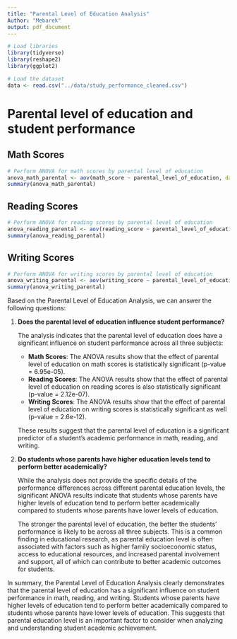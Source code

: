 ```yaml
---
title: "Parental Level of Education Analysis"
Author: "Mebarek"
output: pdf_document
---
```

```r
# Load libraries
library(tidyverse)
library(reshape2)
library(ggplot2)
```
```r
# Load the dataset
data <- read.csv("../data/study_performance_cleaned.csv")
```
# Parental level of education and student performance
## Math Scores
```r
# Perform ANOVA for math scores by parental level of education
anova_math_parental <- aov(math_score ~ parental_level_of_education, data = data)
summary(anova_math_parental)
```
## Reading Scores
```r
# Perform ANOVA for reading scores by parental level of education
anova_reading_parental <- aov(reading_score ~ parental_level_of_education, data = data)
summary(anova_reading_parental)
```
## Writing Scores
```r
# Perform ANOVA for writing scores by parental level of education
anova_writing_parental <- aov(writing_score ~ parental_level_of_education, data = data)
summary(anova_writing_parental)
```
Based on the Parental Level of Education Analysis, we can answer the following questions:

1. **Does the parental level of education influence student performance?**

   The analysis indicates that the parental level of education does have a significant influence on student performance across all three subjects:

    - **Math Scores**: The ANOVA results show that the effect of parental level of education on math scores is statistically significant (p-value = 6.95e-05).
    - **Reading Scores**: The ANOVA results show that the effect of parental level of education on reading scores is also statistically significant (p-value = 2.12e-07).
    - **Writing Scores**: The ANOVA results show that the effect of parental level of education on writing scores is statistically significant as well (p-value = 2.6e-12).

   These results suggest that the parental level of education is a significant predictor of a student's academic performance in math, reading, and writing.

2. **Do students whose parents have higher education levels tend to perform better academically?**

   While the analysis does not provide the specific details of the performance differences across different parental education levels, the significant ANOVA results indicate that students whose parents have higher levels of education tend to perform better academically compared to students whose parents have lower levels of education.

   The stronger the parental level of education, the better the students' performance is likely to be across all three subjects. This is a common finding in educational research, as parental education level is often associated with factors such as higher family socioeconomic status, access to educational resources, and increased parental involvement and support, all of which can contribute to better academic outcomes for students.

In summary, the Parental Level of Education Analysis clearly demonstrates that the parental level of education has a significant influence on student performance in math, reading, and writing. Students whose parents have higher levels of education tend to perform better academically compared to students whose parents have lower levels of education. This suggests that parental education level is an important factor to consider when analyzing and understanding student academic achievement.
